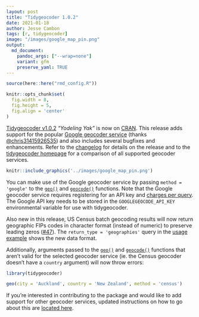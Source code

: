 ```yaml
---
layout: post
title: "Tidygeocoder 1.0.2"
date: 2021-01-18
author: Jesse Cambon
tags: [r, tidygeocoder]
image: "/images/google_map_pin.png"
output: 
  md_document:
    pandoc_args: ["--wrap=none"]
    variant: gfm
    preserve_yaml: TRUE 
---
```



```r
source(here::here("rmd_config.R"))

knitr::opts_chunk$set(
  fig.width = 8,
  fig.height = 5,
  fig.align = 'center'
)
``` 

[Tidygeocoder v1.0.2](https://jessecambon.github.io/tidygeocoder/index.html) *"Yodeling Yak"* is now on [CRAN](https://cran.r-project.org/package=tidygeocoder). This release adds support for the popular [Google geocoder service](https://developers.google.com/maps/documentation/javascript/geocoding) (thanks [\@chris31415926535](https://github.com/chris31415926535)) and also includes several bugfixes and enhancements. Refer to the [changelog](https://jessecambon.github.io/tidygeocoder/news/index.html) for details on the release and to the [tidygeocoder homepage](https://jessecambon.github.io/tidygeocoder/#geocoder-services) for a comparison of all supported geocoder services.

```r
knitr::include_graphics('../images/google_map_pin.png')
```

You can make use of the Google geocoder service by passing `method = 'google'` to the [`geo()`](https://jessecambon.github.io/tidygeocoder/reference/geo.html) and [`geocode()`](https://jessecambon.github.io/tidygeocoder/reference/geocode.html) functions. Note that the Google geocoder service requires registering for an API key and [charges per query](https://developers.google.com/maps/documentation/geocoding/usage-and-billing). The Google API key needs to be stored in the `GOOGLEGEOCODE_API_KEY` environmental variable for use with tidygeocoder.

Also new in this release, US Census batch geocoding results will now return geographic FIPs codes in character format (instead of numeric) to preserve leading zeros ([#47](https://github.com/jessecambon/tidygeocoder/issues/47)). The `return_type = 'geographies'` query in the  [usage example](https://jessecambon.github.io/tidygeocoder/index.html#usage) shows the new data format. 

Additionally, arguments passed to the [`geo()`](https://jessecambon.github.io/tidygeocoder/reference/geo.html) and [`geocode()`](https://jessecambon.github.io/tidygeocoder/reference/geocode.html) functions that aren't valid for the selected geocoder service (ie. the Census geocoder doesn't have a `country` argument) will now throw errors:

```r
library(tidygeocoder)

geo(city = 'Auckland', country = 'New Zealand', method = 'census')
```

If you're interested in contributing to the package and would like to add support for other geocoder services, updated instructions on how to go about this are [located here](https://github.com/jessecambon/tidygeocoder/issues/62#issue-777707424).